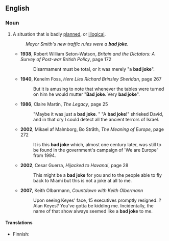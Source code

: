 ==English==

===Noun===
{{en-noun|sg=[[bad]] [[joke]]}}

# {{idiom}} A situation that is badly [[planned]], or [[illogical]].
#: ''Mayor Smith's new traffic rules were a '''bad joke'''.''
#* '''1938''', Robert William Seton-Watson, ''Britain and the Dictators: A Survey of Post-war British Policy'', page 172
#*:Disarmament must be total, or it was merely "a '''bad joke'''". 
#* '''1940''', Kenelm Foss, ''Here Lies Richard Brinsley Sheridan'', page 267
#*:But it is amusing to note that whenever the tables were turned on him he would mutter "'''Bad joke'''. Very '''bad joke'''".
#* '''1986''', Claire Martin, ''The Legacy'', page 25
#*:"Maybe it was just a '''bad joke'''. " "A '''bad joke'''!" shrieked David, and in that cry I could detect all the ancient terrors of Israel.
#*'''2002''', Mikael af Malmborg, Bo Stråth, ''The Meaning of Europe'', page 272
#*:It is this '''bad joke''' which, almost one century later, was still to be found in the government's campaign of 'We are Europe' from 1994.
#* '''2002''', Cesar Guerra, ''Hijacked to Havana!'', page 28
#*:This might be a '''bad joke''' for you and to the people able to fly back to Miami but this is not a joke at all to me.  
#* '''2007''', Keith Olbarmann, ''Countdown with Keith Olbermann''
#*:Upon seeing Keyes' face, 15 {{w|MSNBC}} executives promptly resigned. {{w|Alan Keyes}}? ''{{w|Alan Keyes is Making Sense}}'' Alan Keyes? You've gotta be kidding me. Incidentally, the name of that show always seemed like a '''bad joke''' to me.

====Translations====
{{trans-top|situation}}
*Finnish: {{t+|fi|huono}} {{t+|fi|pila}}
{{trans-bottom}}